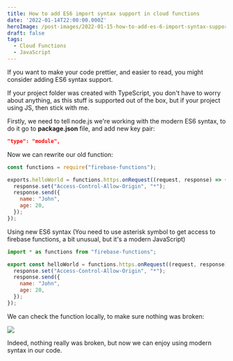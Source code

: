 ```yaml
---
title: How to add ES6 import syntax support in cloud functions
date: '2022-01-14T22:00:00.000Z'
heroImage: /post-images/2022-01-15-how-to-add-es-6-import-syntax-support-in-cloud-functions.webp
draft: false
tags:
  - Cloud Functions
  - JavaScript
---
```


If you want to make your code prettier, and easier to read, you might consider adding ES6 syntax support.

If your project folder was created with TypeScript, you don't have to worry about anything, as this stuff is supported out of the box, but if your project using JS, then stick with me.

Firstly, we need to tell node.js we're working with the modern ES6 syntax, to do it go to **package.json** file, and add new key pair:

```json
"type": "module",
```

Now we can rewrite our old function:

```javascript
const functions = require("firebase-functions");

exports.helloWorld = functions.https.onRequest((request, response) => {
  response.set("Access-Control-Allow-Origin", "*");
  response.send({
    name: "John",
    age: 20,
  });
});
```

Using new ES6 syntax
(You need to use asterisk symbol to get access to firebase functions, a bit unusual, but it's a modern JavaScript)

```javascript
import * as functions from "firebase-functions";

export const helloWorld = functions.https.onRequest((request, response) => {
  response.set("Access-Control-Allow-Origin", "*");
  response.send({
    name: "John",
    age: 20,
  });
});
```

We can check the function locally, to make sure nothing was broken:

![](/post-images/2022-01-image-response.webp)

Indeed, nothing really was broken, but now we can enjoy using modern syntax in our code.
